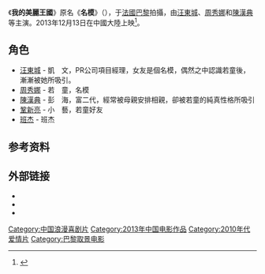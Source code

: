 {{Infobox film
| name           = 我的美麗王國
| original_name  = My Beautiful Kingdom
| image          = My Beautiful Kingdom.jpg
| caption        = 
| director       = [[麥詠麟|麥詠麟]]
| producer       = 王陆涛、何冰、张俪馨
| producer_2     = 熊弈维
| writer         = 辛苑子
| starring       = [[汪東城|汪東城]]<br />[[周秀娜|周秀娜]]<br />[[陳漢典|陳漢典]]<br />[[班杰|班杰]]<br />[[鞏新亮|鞏新亮]]
| music          = 王翔恩
| cinematography = 關志勤
| editing        = 武山君、陈志伟
| distributor    = 
| studio         = [[北京|北京]]缘鑫国际文化传媒有限公司
| released       = {{flagicon|China}} 2013年12月13日
| runtime        = 87分钟
| country        = {{CHN}}
| language       = [[國語|國語]]
|sarft_id    = 電审故字【2013】第458號
}}

《'''我的美麗王國'''》原名《'''名模'''》（{{lang-en|'''''My Beautiful Kingdom'''''}}），于[[法國|法國]][[巴黎|巴黎]]拍攝，由[[汪東城|汪東城]]、[[周秀娜|周秀娜]]和[[陳漢典|陳漢典]]等主演。2013年12月13日在中國大陸上映<ref >{{cite web |url=http://ent.qq.com/a/20131128/016147.htm |language= |title=《我的美丽王国》曝海报 活色生香揭秘上位真相 |publisher=腾讯娱乐 |date=2013年11月28日 |accessdate= |archive-date=2014年3月11日 |archive-url=https://web.archive.org/web/20140311030022/http://ent.qq.com/a/20131128/016147.htm |dead-url=no }}</ref>。

== 角色 ==
*[[汪東城|汪東城]] - 凱　文，PR公司項目經理，女友是個名模，偶然之中認識若童後，漸漸被她所吸引。
*[[周秀娜|周秀娜]] - 若　童，名模
*[[陳漢典|陳漢典]] - 彭　海，富二代，經常被母親安排相親，卻被若童的純真性格所吸引
*[[鞏新亮|鞏新亮]] - 小　藝，若童好友
*[[班杰|班杰]] - 班杰

== 参考资料 ==
{{reflist}}
== 外部链接 ==
*{{Sinaweibo|2850903024}}
*{{hkmdb title|15822}}
*{{imdb title|5364694}}

{{DEFAULTSORT:WO}}
[[Category:中国浪漫喜剧片|Category:中国浪漫喜剧片]]
[[Category:2013年中国电影作品|Category:2013年中国电影作品]]
[[Category:2010年代爱情片|Category:2010年代爱情片]]
[[Category:巴黎取景电影|Category:巴黎取景电影]]